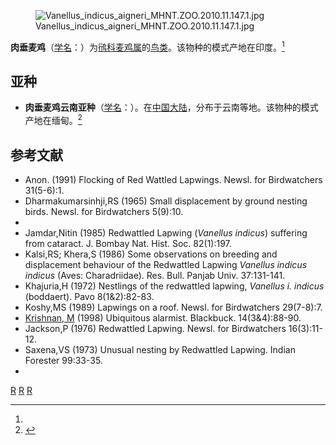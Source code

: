 {{Speciesbox
| genus = Vanellus
| species = indicus
| status = LC | status_system = IUCN3.1
| status_ref = <ref>{{IUCN2008|assessors=BirdLife International|year=2009|id=144143|title=Vanellus indicus|downloaded=30 May 2010}}</ref>
| image = Red wattled Lapwing I IMG 0596.jpg
| image_caption = 指名亚种
| authority = (Boddaert, 1783)<ref name='id1873'>{{cite web| url =http://www.bioinfo.cn/db05/BjdwSpecies.php?action=view&id=1873| title =肉垂麦鸡| work =《中国动物物种编目数据库》| publisher =中国科学院微生物研究所| author =中国科学院动物研究所| accessdate =2009-04-04| deadurl =yes| archiveurl =https://web.archive.org/web/20160305002619/http://www.bioinfo.cn/db05/BjdwSpecies.php?action=view&id=1873| archivedate =2016-03-05}}</ref>
| synonyms = 
''Hoplopterus indicus'' <br />
''Lobivanellus indicus''<br />
''Lobivanellus goensis''<br />
''Tringa indica''<br /> 
''Sarcogrammus indicus''
}}
[[File:Vanellus_indicus_aigneri_MHNT.ZOO.2010.11.147.1.jpg|thumb]]

'''肉垂麦鸡'''（[[学名|学名]]：{{lang|la|''Vanellus indicus''}}）为[[鸻科|鸻科]][[麦鸡属|麦鸡属]]的[[鸟类|鸟类]]。该物种的模式产地在印度。<ref name='id1873'/>

== 亚种 ==
* '''肉垂麦鸡云南亚种'''（[[学名|学名]]：{{lang|la|''Vanellus indicus atronuchalis''}}）。在[[中国大陆|中国大陆]]，分布于云南等地。该物种的模式产地在缅甸。<ref name='id1874'>{{cite web| url =http://www.bioinfo.cn/db05/BjdwSpecies.php?action=view&id=1874| title =肉垂麦鸡云南亚种| work =《中国动物物种编目数据库》| publisher =中国科学院微生物研究所| author =中国科学院动物研究所| accessdate =2009-04-04| deadurl =yes| archiveurl =https://web.archive.org/web/20160305045937/http://www.bioinfo.cn/db05/BjdwSpecies.php?action=view&id=1874| archivedate =2016-03-05}}</ref>

== 参考文献 ==
{{reflist}}
* Anon. (1991) Flocking of Red Wattled Lapwings. Newsl. for Birdwatchers 31(5-6):1.
* Dharmakumarsinhji,RS (1965)  Small displacement by ground nesting birds. Newsl. for Birdwatchers 5(9):10.
* {{cite journal| author=Gay,Thomas |year=1975| title= More about the nesting of the Red-wattled Lapwing| journal= Newsl. for Birdwatchers |volume=15|issue=4|page=9|url=http://www.archive.org/stream/NLBW15#page/n43/mode/1up/}}
* Jamdar,Nitin (1985) Redwattled Lapwing (''Vanellus indicus'') suffering from cataract. J. Bombay Nat. Hist. Soc.  82(1):197.
* Kalsi,RS; Khera,S (1986)  Some observations on breeding and displacement behaviour of the Redwattled Lapwing ''Vanellus indicus indicus'' (Aves: Charadriidae). Res. Bull. Panjab Univ. 37:131-141.
* Khajuria,H (1972) Nestlings of the redwattled lapwing, ''Vanellus i. indicus'' (boddaert). Pavo 8(1&2):82-83.
* Koshy,MS (1989) Lapwings on a roof. Newsl. for Birdwatchers 29(7-8):7.
* [[Madhaviah_Krishnan|Krishnan, M]] (1998) Ubiquitous alarmist. Blackbuck. 14(3&4):88-90.
* Jackson,P (1976)  Redwattled Lapwing. Newsl. for Birdwatchers 16(3):11-12.
* Saxena,VS (1973)  Unusual nesting by Redwattled Lapwing. Indian Forester 99:33-35.
* {{youtube|https://www.youtube.com/watch?v=ac8KzYw4KWA}}
{{commons category|Vanellus indicus}}
{{taxonbar}}

[[Category:IUCN红色名录无危物种|R]]
[[Category:麦鸡属|R]]
[[Category:1783年描述的鸟类|R]]